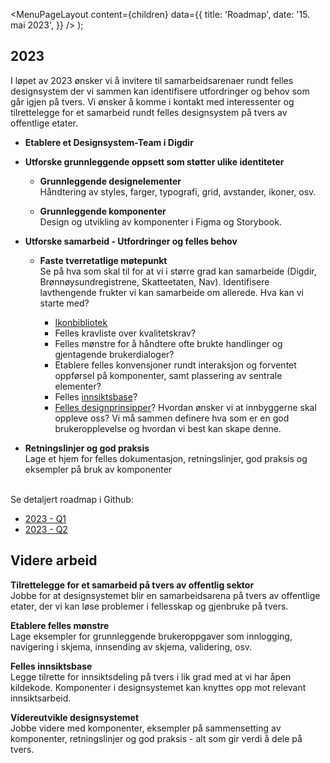 
<Meta
  title='Roadmap'
  description='Beskrivelse'
/>

  <MenuPageLayout
    content={children}
    data={{
      title: 'Roadmap',
      date: '15. mai 2023',
    }}
  />
);

## 2023

I løpet av 2023 ønsker vi å invitere til samarbeidsarenaer rundt felles designsystem der vi sammen kan identifisere utfordringer og behov som går igjen på tvers. Vi ønsker å komme i kontakt med interessenter og tilrettelegge for et samarbeid rundt felles designsystem på tvers av offentlige etater.

- **Etablere et Designsystem-Team i Digdir**
- **Utforske grunnleggende oppsett som støtter ulike identiteter**

  - **Grunnleggende designelementer**<br/>
    Håndtering av styles, farger, typografi, grid, avstander, ikoner, osv.<br/>

  - **Grunnleggende komponenter**<br/>
    Design og utvikling av komponenter i Figma og Storybook.<br/>

- **Utforske samarbeid - Utfordringer og felles behov**

  - **Faste tverretatlige møtepunkt** \
    Se på hva som skal til for at vi i større grad kan samarbeide (Digdir, Brønnøysundregistrene, Skatteetaten, Nav). Identifisere lavthengende frukter vi kan samarbeide om allerede. Hva kan vi starte med?

    - [Ikonbibliotek](../designelementer/ikoner)
    - Felles kravliste over kvalitetskrav?
    - Felles mønstre for å håndtere ofte brukte handlinger og gjentagende brukerdialoger?
    - Etablere felles konvensjoner rundt interaksjon og forventet oppførsel på komponenter, samt plassering av sentrale elementer?
    - Felles [innsiktsbase](/god-praksis/brukerinnsikt/felles-innsiktsbase)?
    - [Felles designprinsipper](http://localhost:3000/grunnleggende/introduksjon/designprinsipper)? Hvordan ønsker vi at innbyggerne skal oppleve oss? Vi må sammen definere hva som er en god brukeropplevelse og hvordan vi best kan skape denne.

- **Retningslinjer og god praksis**<br/>
  Lage et hjem for felles dokumentasjon, retningslinjer, god praksis og eksempler på bruk av komponenter

\
Se detaljert roadmap i Github:

- [2023 - Q1](https://github.com/orgs/digdir/projects/3/views/1?pane=issue&itemId=19744450)
- [2023 - Q2](https://github.com/orgs/digdir/projects/3/views/1?pane=issue&itemId=19746225)

## Videre arbeid

**Tilrettelegge for et samarbeid på tvers av offentlig sektor**<br/>
Jobbe for at designsystemet blir en samarbeidsarena på tvers av offentlige etater, der vi kan løse problemer i fellesskap og gjenbruke på tvers.

**Etablere felles mønstre**<br/>
Lage eksempler for grunnleggende brukeroppgaver som innlogging, navigering i skjema, innsending av skjema, validering, osv.

**Felles innsiktsbase**<br/>
Legge tilrette for innsiktsdeling på tvers i lik grad med at vi har åpen kildekode. Komponenter i designsystemet kan knyttes opp mot relevant innsiktsarbeid.

**Videreutvikle designsystemet**<br/>
Jobbe videre med komponenter, eksempler på sammensetting av komponenter, retningslinjer og god praksis - alt som gir verdi å dele på tvers.<br/>
